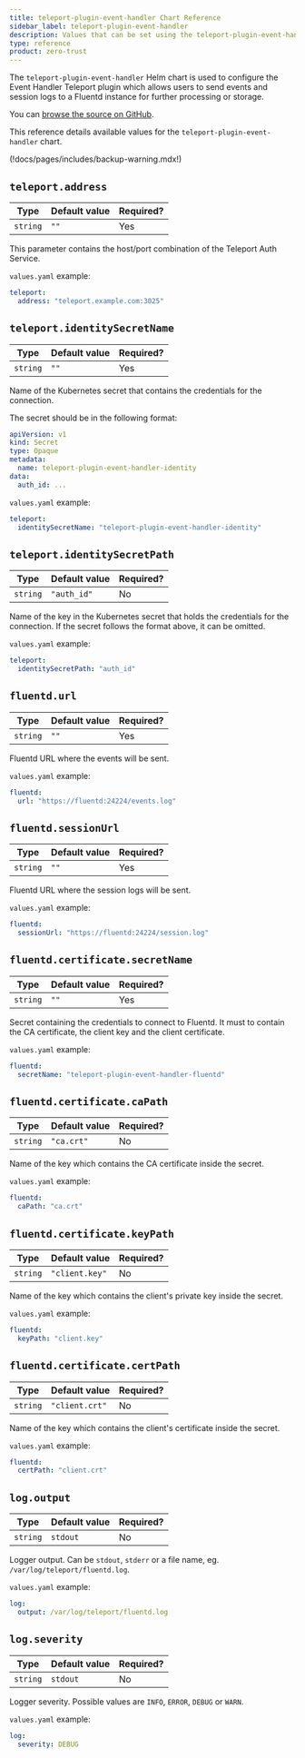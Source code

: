 ```yaml
---
title: teleport-plugin-event-handler Chart Reference
sidebar_label: teleport-plugin-event-handler
description: Values that can be set using the teleport-plugin-event-handler Helm chart
type: reference
product: zero-trust
---
```


The `teleport-plugin-event-handler` Helm chart is used to configure the Event Handler Teleport plugin which allows users to send events and session logs to a Fluentd instance for further processing or storage.

You can [browse the source on GitHub](https://github.com/gravitational/teleport/tree/v(=teleport.version=)/examples/chart/event-handler).

This reference details available values for the `teleport-plugin-event-handler` chart.

(!docs/pages/includes/backup-warning.mdx!)

## `teleport.address`

| Type | Default value | Required? |
| - | - | - |
| `string` | `""` | Yes |

This parameter contains the host/port combination of the Teleport Auth Service.

`values.yaml` example:

  ```yaml
  teleport:
    address: "teleport.example.com:3025"
  ```

## `teleport.identitySecretName`

| Type | Default value | Required? |
| - | - | - |
| `string` | `""` | Yes |

Name of the Kubernetes secret that contains the credentials for the connection.

The secret should be in the following format:

```yaml
apiVersion: v1
kind: Secret
type: Opaque
metadata:
  name: teleport-plugin-event-handler-identity
data:
  auth_id: ...
```

`values.yaml` example:

  ```yaml
  teleport:
    identitySecretName: "teleport-plugin-event-handler-identity"
  ```

## `teleport.identitySecretPath`

| Type | Default value | Required? |
| - | - | - |
| `string` | `"auth_id"` | No |

Name of the key in the Kubernetes secret that holds the credentials for the connection. If the secret follows the format above, it can be omitted.

`values.yaml` example:

  ```yaml
  teleport:
    identitySecretPath: "auth_id"
  ```

## `fluentd.url`

| Type | Default value | Required? |
| - | - | - |
| `string` | `""` | Yes |

Fluentd URL where the events will be sent.

`values.yaml` example:

  ```yaml
  fluentd:
    url: "https://fluentd:24224/events.log"
  ```

## `fluentd.sessionUrl`

| Type | Default value | Required? |
| - | - | - |
| `string` | `""` | Yes |

Fluentd URL where the session logs will be sent.

`values.yaml` example:

  ```yaml
  fluentd:
    sessionUrl: "https://fluentd:24224/session.log"
  ```

## `fluentd.certificate.secretName`

| Type | Default value | Required? |
| - | - | - |
| `string` | `""` | Yes |

Secret containing the credentials to connect to Fluentd. It must to contain the CA certificate, the client key and the client certificate.

`values.yaml` example:

  ```yaml
  fluentd:
    secretName: "teleport-plugin-event-handler-fluentd"
  ```

## `fluentd.certificate.caPath`

| Type | Default value | Required? |
| - | - | - |
| `string` | `"ca.crt"` | No |

Name of the key which contains the CA certificate inside the secret.

`values.yaml` example:

  ```yaml
  fluentd:
    caPath: "ca.crt"
  ```

## `fluentd.certificate.keyPath`

| Type | Default value | Required? |
| - | - | - |
| `string` | `"client.key"` | No |

Name of the key which contains the client's private key inside the secret.

`values.yaml` example:

  ```yaml
  fluentd:
    keyPath: "client.key"
  ```

## `fluentd.certificate.certPath`

| Type | Default value | Required? |
| - | - | - |
| `string` | `"client.crt"` | No |

Name of the key which contains the client's certificate inside the secret.

`values.yaml` example:

  ```yaml
  fluentd:
    certPath: "client.crt"
  ```

## `log.output`

| Type | Default value | Required? |
| - | - | - |
| `string` | `stdout` | No |

Logger output. Can be `stdout`, `stderr` or a file name, eg. `/var/log/teleport/fluentd.log`.

`values.yaml` example:

  ```yaml
  log:
    output: /var/log/teleport/fluentd.log
  ```

## `log.severity`

| Type | Default value | Required? |
| - | - | - |
| `string` | `stdout` | No |

Logger severity. Possible values are `INFO`, `ERROR`, `DEBUG` or `WARN`.

`values.yaml` example:

  ```yaml
  log:
    severity: DEBUG
  ```
